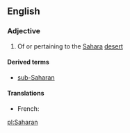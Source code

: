 ==English==

===Adjective===
{{en-adj}}

# Of or pertaining to the [[Sahara]] [[desert]]

====Derived terms====
*[[sub-Saharan]]

====Translations====
{{trans-top|Definition}}
* French: {{t+|fr|saharien|m}}
{{trans-mid}}
{{trans-bottom}}

[[pl:Saharan]]